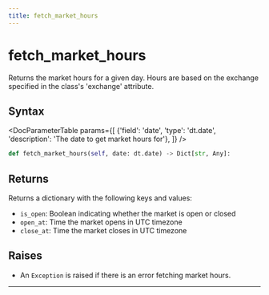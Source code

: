 ```yaml
---
title: fetch_market_hours
---
```


# fetch_market_hours

Returns the market hours for a given day. Hours are based on the exchange specified in the class's 'exchange' attribute.

## Syntax

<DocParameterTable params={[
    {'field': 'date', 'type': 'dt.date', 'description': 'The date to get market hours for'},
]} />

```python
def fetch_market_hours(self, date: dt.date) -> Dict[str, Any]:
```

## Returns

Returns a dictionary with the following keys and values:
- `is_open`: Boolean indicating whether the market is open or closed
- `open_at`: Time the market opens in UTC timezone
- `close_at`: Time the market closes in UTC timezone

## Raises
- An `Exception` is raised if there is an error fetching market hours.
---
